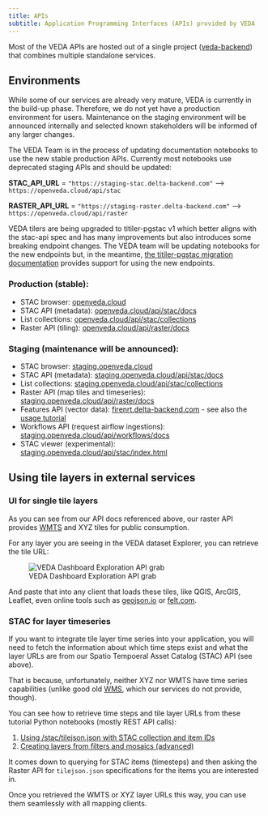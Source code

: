 ```yaml
---
title: APIs
subtitle: Application Programming Interfaces (APIs) provided by VEDA
---
```


Most of the VEDA APIs are hosted out of a single project ([veda-backend](https://github.com/NASA-IMPACT/veda-backend)) that combines multiple standalone services.


## Environments

While some of our services are already very mature, VEDA is currently in the build-up phase. Therefore, we do not yet have a production environment for users.
Maintenance on the staging environment will be announced internally and selected known stakeholders will be informed of any larger changes.

::: {.callout-note title="Base URL Changes"}
The VEDA Team is in the process of updating documentation notebooks to use the new stable production APIs. Currently most notebooks use deprecated staging APIs and should be updated:

**STAC_API_URL** = `"https://staging-stac.delta-backend.com"` --> `https://openveda.cloud/api/stac`

**RASTER_API_URL** = `"https://staging-raster.delta-backend.com"` --> `https://openveda.cloud/api/raster`
:::

::: {.callout-warning title="Breaking tiling endpoint changes"} 
VEDA tilers are being upgraded to titiler-pgstac v1 which better aligns with the stac-api spec and has many improvements but also introduces some breaking endpoint changes. The VEDA team will be updating notebooks for the new endpoints but, in the meantime, [the titiler-pgstac migration documentation](https://stac-utils.github.io/titiler-pgstac/latest/migrations/v1_migration/) provides support for using the new endpoints.
:::

### Production (stable):
* STAC browser: [openveda.cloud](https://openveda.cloud)
* STAC API (metadata): [openveda.cloud/api/stac/docs](https://openveda.cloud/api/stac/docs)
* List collections: [openveda.cloud/api/stac/collections](https://openveda.cloud/api/stac/collections)
* Raster API (tiling): [openveda.cloud/api/raster/docs](https://openveda.cloud/api/raster/docs)

### Staging (maintenance will be announced):

* STAC browser: [staging.openveda.cloud](https://staging.openveda.cloud)
* STAC API (metadata): [staging.openveda.cloud/api/stac/docs](https://staging.openveda.cloud/api/stac/docs)
* List collections: [staging.openveda.cloud/api/stac/collections](https://staging.openveda.cloud/api/stac/collections)
* Raster API (map tiles and timeseries): [staging.openveda.cloud/api/raster/docs](https://staging.openveda.cloud/api/raster/docs)
* Features API (vector data): [firenrt.delta-backend.com](https://firenrt.delta-backend.com) - see also the [usage tutorial](../notebooks/tutorials/mapping-fires.html)
* Workflows API (request airflow ingestions): [staging.openveda.cloud/api/workflows/docs](https://staging.openveda.cloud/api/workflows/docs)
* STAC viewer (experimental): [staging.openveda.cloud/api/stac/index.html](https://staging.openveda.cloud/api/stac/index.html)


## Using tile layers in external services

### UI for single tile layers

As you can see from our API docs referenced above, our raster API provides [WMTS](https://www.ogc.org/standard/wmts/) and XYZ tiles for public consumption.

For any layer you are seeing in the VEDA dataset Explorer, you can retrieve the tile URL:

![VEDA Dashboard Exploration API grab](api-integration-wmts-xyz-from-exploration.png)

And paste that into any client that loads these tiles, like QGIS, ArcGIS, Leaflet, even online tools such as [geojson.io](https://geojson.io) or [felt.com](https://felt.com).

### STAC for layer timeseries

If you want to integrate tile layer time series into your application, you will need to fetch the information about
which time steps exist and what the layer URLs are from our Spatio Tempoeral Asset Catalog (STAC) API (see above).

That is because, unfortunately, neither XYZ nor WMTS have time series capabilities (unlike good old [WMS](https://www.ogc.org/standard/wms/), which our services do not provide, though).

You can see how to retrieve time steps and tile layer URLs from these tutorial Python notebooks (mostly REST API calls):

1. [Using /stac/tilejson.json with STAC collection and item IDs](../notebooks/datasets/ocean-npp-timeseries-analysis.html#visualizing-the-raster-imagery)
2. [Creating layers from filters and mosaics (advanced)](../notebooks/quickstarts/hls-visualization.html)

It comes down to querying for STAC items (timesteps) and then asking the Raster API for `tilejson.json` specifications for the items you are interested in.

Once you retrieved the WMTS or XYZ layer URLs this way, you can use them seamlessly with all mapping clients.
